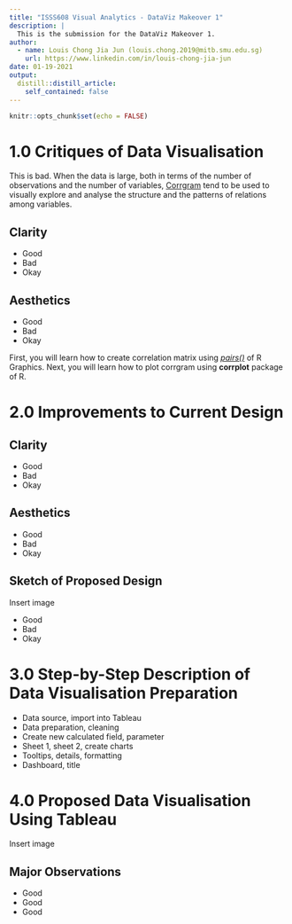 ```yaml
---
title: "ISSS608 Visual Analytics - DataViz Makeover 1"
description: |
  This is the submission for the DataViz Makeover 1.
author:
  - name: Louis Chong Jia Jun (louis.chong.2019@mitb.smu.edu.sg)
    url: https://www.linkedin.com/in/louis-chong-jia-jun
date: 01-19-2021
output:
  distill::distill_article:
    self_contained: false
---
```



```r
knitr::opts_chunk$set(echo = FALSE)
```

# 1.0 Critiques of Data Visualisation

This is bad. When the data is large, both in terms of the number of observations and the number of variables, [Corrgram](http://www.datavis.ca/papers/corrgram.pdf) tend to be used to visually explore and analyse the structure and the patterns of relations among variables.

## Clarity

- Good
- Bad
- Okay

## Aesthetics

- Good
- Bad
- Okay

First, you will learn how to create correlation matrix using [*pairs()*](https://www.rdocumentation.org/packages/graphics/versions/3.6.0/topics/pairs) of R Graphics.  Next, you will learn how to plot corrgram using **corrplot** package of R.


# 2.0 Improvements to Current Design

## Clarity

- Good
- Bad
- Okay

## Aesthetics

- Good
- Bad
- Okay

## Sketch of Proposed Design

Insert image

- Good
- Bad
- Okay


# 3.0 Step-by-Step Description of Data Visualisation Preparation

- Data source, import into Tableau
- Data preparation, cleaning
- Create new calculated field, parameter
- Sheet 1, sheet 2, create charts
- Tooltips, details, formatting
- Dashboard, title


# 4.0 Proposed Data Visualisation Using Tableau

Insert image


## Major Observations

- Good
- Good
- Good